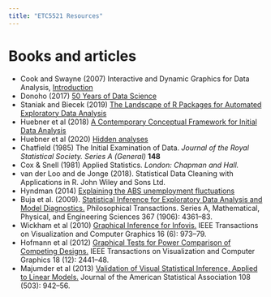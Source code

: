```yaml
---
title: "ETC5521 Resources"
---
```


# Books and articles

- Cook and Swayne (2007) Interactive and Dynamic Graphics for Data Analysis, [Introduction](http://ggobi.org/book/intro.pdf)
- Donoho (2017) [50 Years of Data Science](https://www.tandfonline.com/doi/full/10.1080/10618600.2017.1384734)
- Staniak and Biecek (2019) [The Landscape of R Packages for Automated Exploratory Data Analysis](https://arxiv.org/pdf/1904.02101.pdf)
- Huebner et al (2018) [A Contemporary Conceptual Framework for Initial Data Analysis](https://muse.jhu.edu/article/793379/pdf)
- Huebner et al (2020) [Hidden analyses](https://bmcmedresmethodol.biomedcentral.com/articles/10.1186/s12874-020-00942-y)
- Chatfield (1985) The Initial Examination of Data. *Journal of the Royal Statistical Society. Series A (General)* **148** <Br>
- Cox & Snell (1981) Applied Statistics. *London: Chapman and Hall.*
- van der Loo and de Jonge (2018). Statistical Data Cleaning with Applications in R. John Wiley and Sons Ltd.
- Hyndman (2014) [Explaining the ABS unemployment fluctuations](https://robjhyndman.com/hyndsight/abs-seasonal-adjustment-2/)
- Buja et al. (2009). [Statistical Inference for Exploratory Data Analysis and Model Diagnostics.](https://royalsocietypublishing.org/doi/10.1098/rsta.2009.0120) Philosophical Transactions. Series A, Mathematical, Physical, and Engineering Sciences 367 (1906): 4361–83.
- Wickham et al (2010) [Graphical Inference for Infovis.](https://doi.org/10.1109/TVCG.2010.161) IEEE Transactions on Visualization and Computer Graphics 16 (6): 973–79.
- Hofmann et al (2012) [Graphical Tests for Power Comparison of Competing Designs.](https://doi.org/10.1109/TVCG.2012.230) IEEE Transactions on Visualization and Computer Graphics 18 (12): 2441–48.
- Majumder et al (2013) [Validation of Visual Statistical Inference, Applied to Linear Models.](https://doi.org/10.1080/01621459.2013.808157) Journal of the American Statistical Association 108 (503): 942–56.
